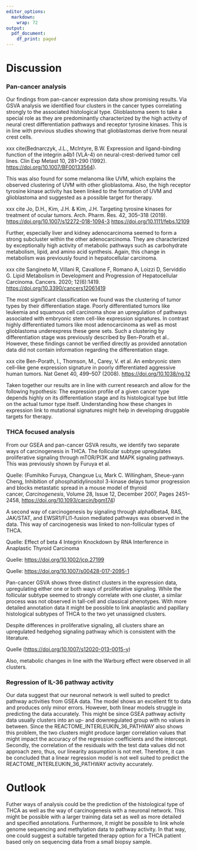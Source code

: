 ```yaml
---
editor_options:
  markdown:
    wrap: 72
output:
  pdf_document:
    df_print: paged
---
```


# Discussion

### Pan-cancer analysis

Our findings from pan-cancer expression data show promising results. Via GSVA analysis we identified four clusters in the cancer types correlating strongly to the associated histological type. Glioblastoma seem to take a special role as they are predominantly characterized by the high activity of neural crest differentiation pathways and receptor tyrosine kinases. This is in line with previous studies showing that glioblastomas derive from neural crest cells.

xxx cite(Bednarczyk, J.L., McIntyre, B.W. Expression and ligand-binding function of the integrin a4b1 (VLA-4) on neural-crest-derived tumor cell lines. Clin Exp Metast 10, 281--290 (1992). <https://doi.org/10.1007/BF00133564>).

This was also found for some melanoma like UVM, which explains the observed clustering of UVM with other glioblastoma. Also, the high receptor tyrosine kinase activity has been linked to the formation of UVM and glioblastoma and suggested as a possible target for therapy.

xxx cite Jo, D.H., Kim, J.H. & Kim, J.H. Targeting tyrosine kinases for treatment of ocular tumors. Arch. Pharm. Res. 42, 305--318 (2019). <https://doi.org/10.1007/s12272-018-1094-3> <https://doi.org/10.1111/febs.12109>

Further, especially liver and kidney adenocarcinoma seemed to form a strong subcluster within the other adenocarcinoma. They are characterized by exceptionally high activity of metabolic pathways such as carbohydrate metabolism, lipid, and amino acid synthesis. Again, this change in metabolism was previously found in hepatocellular carcinoma.

xxx cite Sangineto M, Villani R, Cavallone F, Romano A, Loizzi D, Serviddio G. Lipid Metabolism in Development and Progression of Hepatocellular Carcinoma. Cancers. 2020; 12(6):1419. <https://doi.org/10.3390/cancers12061419>

The most significant classification we found was the clustering of tumor types by their differentiation stage. Poorly differentiated tumors like leukemia and squamous cell carcinoma show an upregulation of pathways associated with embryonic stem cell-like expression signatures. In contrast highly differentiated tumors like most adenocarcinoma as well as most glioblastoma underexpress these gene sets. Such a clustering by differentiation stage was previously described by Ben-Porath et al.. However, these findings cannot be verified directly as provided annotation data did not contain information regarding the differentiation stage.

xxx cite Ben-Porath, I., Thomson, M., Carey, V. et al. An embryonic stem cell--like gene expression signature in poorly differentiated aggressive human tumors. Nat Genet 40, 499--507 (2008). <https://doi.org/10.1038/ng.12>

Taken together our results are in line with current research and allow for the following hypothesis: The expression profile of a given cancer type depends highly on its differentiation stage and its histological type but little on the actual tumor type itself. Understanding how these changes in expression link to mutational signatures might help in developing druggable targets for therapy.

### THCA focused analysis

From our GSEA and pan-cancer GSVA results, we identify two separate ways of carcinogenesis in THCA. The follicular subtype upregulates proliferative signaling through mTOR/PI3K and MAPK signaling pathways. This was previously shown by Furuya et al.

Quelle: (Fumihiko Furuya, Changxue Lu, Mark C. Willingham, Sheue-yann Cheng, Inhibition of phosphatidylinositol 3-kinase delays tumor progression and blocks metastatic spread in a mouse model of thyroid cancer, *Carcinogenesis*, Volume 28, Issue 12, December 2007, Pages 2451--2458, <https://doi.org/10.1093/carcin/bgm174>)

A second way of carcinogenesis by signaling through alpha6beta4, RAS, JAK/STAT, and EWSR1/FLI1-fusion mediated pathways was observed in the data. This way of carcinogenesis was linked to non-follicular types of THCA.

Quelle: Effect of beta 4 Integrin Knockdown by RNA Interference in Anaplastic Thyroid Carcinoma

Quelle: <https://doi.org/10.1002/jcp.27199>

Quelle: <https://doi.org/10.1007/s00428-017-2095-1>

Pan-cancer GSVA shows three distinct clusters in the expression data, upregulating either one or both ways of proliferative signaling. While the follicular subtype seemed to strongly correlate with one cluster, a similar process was not observed in tall-cell and classical phenotypes. With more detailed annotation data it might be possible to link anaplastic and papillary histological subtypes of THCA to the two yet unassigned clusters.

Despite differences in proliferative signaling, all clusters share an upregulated hedgehog signaling pathway which is consistent with the literature.

Quelle (<https://doi.org/10.1007/s12020-013-0015-y>)

Also, metabolic changes in line with the Warburg effect were observed in all clusters.

### Regression of IL-36 pathway activity

Our data suggest that our neuronal network is well suited to predict pathway activities from GSEA data. The model shows an excellent fit to data and produces only minor errors. However, both linear models struggle in predicting the data accurately. This might be since GSEA pathway activity data usually clusters into an up- and downregulated group with no values in between. Since the REACTOME_INTERLEUKIN_36_PATHWAY also shows this problem, the two clusters might produce larger correlation values that might impact the accuracy of the regression coefficients and the intercept. Secondly, the correlation of the residuals with the test data values did not approach zero, thus, our linearity assumption is not met. Therefore, it can be concluded that a linear regression model is not well suited to predict the REACTOME_INTERLEUKIN_36_PATHWAY activity accurately.

# Outlook

Futher ways of analysis could be the prediction of the histological type of THCA as well as the way of carcinogenesis with a neuronal network. This might be possible with a larger training data set as well as more detailed and specified annotations. Furthermore, it might be possible to link whole genome sequencing and methylation data to pathway activity. In that way, one could suggest a suitable targeted therapy option for a THCA patient based only on sequencing data from a small biopsy sample.
